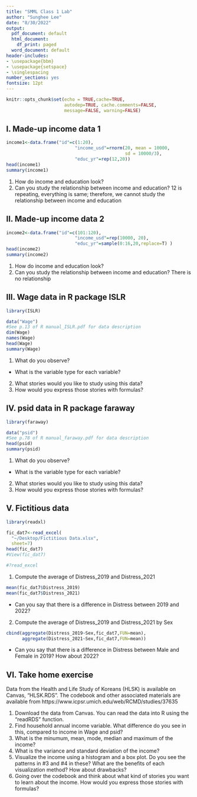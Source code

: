 ```yaml
---
title: "SMML Class 1 Lab"
author: "Sunghee Lee"
date: "8/30/2022"
output:
  pdf_document: default
  html_document:
    df_print: paged
  word_document: default
header-includes:
- \usepackage{bbm}
- \usepackage{setspace}
- \singlespacing
number_sections: yes
fontsize: 12pt
---
```


```r
knitr::opts_chunk$set(echo = TRUE,cache=TRUE, 
                      autodep=TRUE, cache.comments=FALSE,
                      message=FALSE, warning=FALSE)
```



## I. Made-up income data 1
```r
income1<-data.frame("id"=c(1:20),
                          "income_usd"=rnorm(20, mean = 10000, 
                                             sd = 10000/3), 
                          "educ_yr"=rep(12,20))
head(income1)
summary(income1)
```
1. How do income and education look?
2. Can you study the relationship between income and education?
12 is repeating, everything is same; therefore, we cannot study the relationship between income and education


## II. Made-up income data 2
```r
income2<-data.frame("id"=c(101:120),
                          "income_usd"=rep(10000, 20), 
                          "educ_yr"=sample(0:16,20,replace=T) )
head(income2)
summary(income2)
```
1. How do income and education look?
2. Can you study the relationship between income and education?
There is no relationship

## III. Wage data in R package ISLR
```r
library(ISLR)
```


```r
data("Wage")
#See p.13 of R manual_ISLR.pdf for data description
dim(Wage)
names(Wage)
head(Wage)
summary(Wage)
```
1. What do you observe?
  + What is the variable type for each variable? 
2. What stories would you like to study using this data?
3. How would you express those stories with formulas? 


## IV. psid data in R package faraway
```r
library(faraway)
```

```r
data("psid")
#See p.78 of R manual_faraway.pdf for data description
head(psid)
summary(psid)
```
1. What do you observe?
+ What is the variable type for each variable? 
2. What stories would you like to study using this data?
3. How would you express those stories with formulas? 


## V. Fictitious data 
```r
library(readxl)
```

```r
fic_dat7<-read_excel(
  "~/Desktop/Fictitious Data.xlsx",
  sheet=7)
head(fic_dat7)
#View(fic_dat7)
```

```r
#?read_excel
```

1. Compute the average of Distress_2019 and Distress_2021
```r
mean(fic_dat7$Distress_2019)
mean(fic_dat7$Distress_2021)
```
- Can you say that there is a difference in Distress between 2019 and 2022?

2. Compute the average of Distress_2019 and Distress_2021 by Sex
```r
cbind(aggregate(Distress_2019~Sex,fic_dat7,FUN=mean),
      aggregate(Distress_2021~Sex,fic_dat7,FUN=mean))
```
- Can you say that there is a difference in Distress between Male and Female in 2019? How about 2022?

## VI. Take home exercise

Data from the Health and Life Study of Koreans (HLSK) is available on Canvas, "HLSK.RDS". The codebook and other associated materials are available from https://www.icpsr.umich.edu/web/RCMD/studies/37635

1. Download the data from Canvas. You can read the data into R using the "readRDS" function.
2. Find household annual income variable. What difference do you see in this, compared to income in Wage and psid? 
3. What is the minumum, mean, mode, median and maximum of the income?
4. What is the variance and standard deviation of the income?
5. Visualize the income using a histogram and a box plot. Do you see the patterns in #3 and #4 in these? What are the benefits of each visualization method? How about drawbacks?
6. Going over the codebook and think about what kind of stories you want to learn about the income. How would you express those stories with formulas? 
 
